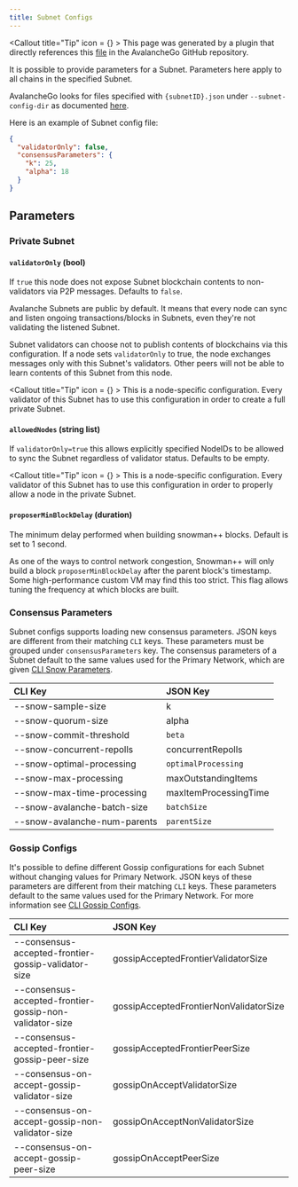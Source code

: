 ```yaml
---
title: Subnet Configs
---
```


<Callout title="Tip" icon = {<BadgeCheck className="size-5 text-card" fill="green" />} >
This page was generated by a plugin that directly references this [file](https://github.com/ava-labs/avalanchego/tree/master/subnets/config.md) in the AvalancheGo GitHub repository.
</Callout>


It is possible to provide parameters for a Subnet. Parameters here apply to all
chains in the specified Subnet.

AvalancheGo looks for files specified with `{subnetID}.json` under
`--subnet-config-dir` as documented
[here](/docs/nodes/configure/avalanchego-config-flags.md#subnet-configs).

Here is an example of Subnet config file:

```json
{
  "validatorOnly": false,
  "consensusParameters": {
    "k": 25,
    "alpha": 18
  }
}
```

## Parameters

### Private Subnet

#### `validatorOnly` (bool)

If `true` this node does not expose Subnet blockchain contents to non-validators
via P2P messages. Defaults to `false`.

Avalanche Subnets are public by default. It means that every node can sync and
listen ongoing transactions/blocks in Subnets, even they're not validating the
listened Subnet.

Subnet validators can choose not to publish contents of blockchains via this
configuration. If a node sets `validatorOnly` to true, the node exchanges
messages only with this Subnet's validators. Other peers will not be able to
learn contents of this Subnet from this node.

<Callout title="Tip" icon = {<BadgeCheck className="size-5 text-card" fill="green" />} >
This is a node-specific configuration. Every validator of this Subnet has to use
this configuration in order to create a full private Subnet.
</Callout>

#### `allowedNodes` (string list)

If `validatorOnly=true` this allows explicitly specified NodeIDs to be allowed
to sync the Subnet regardless of validator status. Defaults to be empty.

<Callout title="Tip" icon = {<BadgeCheck className="size-5 text-card" fill="green" />} >
This is a node-specific configuration. Every validator of this Subnet has to use
this configuration in order to properly allow a node in the private Subnet.
</Callout>

#### `proposerMinBlockDelay` (duration)

The minimum delay performed when building snowman++ blocks. Default is set to 1 second.

As one of the ways to control network congestion, Snowman++ will only build a
block `proposerMinBlockDelay` after the parent block's timestamp. Some
high-performance custom VM may find this too strict. This flag allows tuning the
frequency at which blocks are built.

### Consensus Parameters

Subnet configs supports loading new consensus parameters. JSON keys are
different from their matching `CLI` keys. These parameters must be grouped under
`consensusParameters` key. The consensus parameters of a Subnet default to the
same values used for the Primary Network, which are given [CLI Snow Parameters](/docs/nodes/configure/avalanchego-config-flags.md#snow-parameters).

| CLI Key                          | JSON Key              |
| :------------------------------- | :-------------------- |
| --snow-sample-size               | k                     |
| --snow-quorum-size               | alpha                 |
| --snow-commit-threshold          | `beta`                |
| --snow-concurrent-repolls        | concurrentRepolls     |
| --snow-optimal-processing        | `optimalProcessing`   |
| --snow-max-processing            | maxOutstandingItems   |
| --snow-max-time-processing       | maxItemProcessingTime |
| --snow-avalanche-batch-size      | `batchSize`           |
| --snow-avalanche-num-parents     | `parentSize`          |

### Gossip Configs

It's possible to define different Gossip configurations for each Subnet without
changing values for Primary Network. JSON keys of these
parameters are different from their matching `CLI` keys. These parameters
default to the same values used for the Primary Network. For more information
see [CLI Gossip Configs](/docs/nodes/configure/avalanchego-config-flags.md#gossiping).

| CLI Key                                                 | JSON Key                               |
| :------------------------------------------------------ | :------------------------------------- |
| --consensus-accepted-frontier-gossip-validator-size     | gossipAcceptedFrontierValidatorSize    |
| --consensus-accepted-frontier-gossip-non-validator-size | gossipAcceptedFrontierNonValidatorSize |
| --consensus-accepted-frontier-gossip-peer-size          | gossipAcceptedFrontierPeerSize         |
| --consensus-on-accept-gossip-validator-size             | gossipOnAcceptValidatorSize            |
| --consensus-on-accept-gossip-non-validator-size         | gossipOnAcceptNonValidatorSize         |
| --consensus-on-accept-gossip-peer-size                  | gossipOnAcceptPeerSize                 |